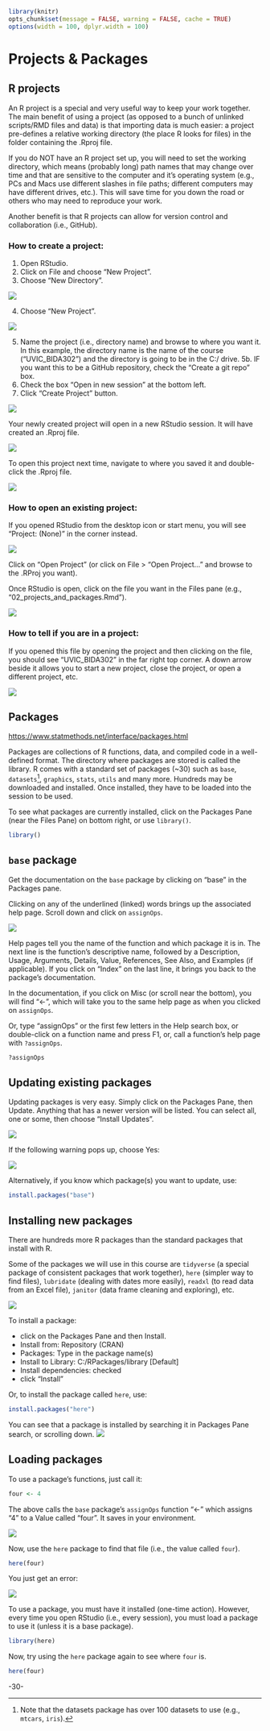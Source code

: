 <!-- This file by Julie Hawkins 
is licensed under a Creative Commons Attribution 4.0 International License
https://creativecommons.org/licenses/by/4.0/  

The tables of functions are modified from originals by Gina Reynolds, [Tidyverse in Action](https://github.com/EvaMaeRey/tidyverse_in_action) -->

```r
library(knitr)
opts_chunk$set(message = FALSE, warning = FALSE, cache = TRUE)
options(width = 100, dplyr.width = 100)
```

# Projects & Packages {#projects-packages}



## R projects

An R project is a special and very useful way to keep your work together. The main benefit of using a project (as opposed to a bunch of unlinked scripts/RMD files and data) is that importing data is much easier: a project pre-defines a relative working directory (the place R looks for files) in the folder containing the .Rproj file.

If you do NOT have an R project set up, you will need to set the working directory, which means (probably long) path names that may change over time and that are sensitive to the computer and it's operating system (e.g., PCs and Macs use different slashes in file paths; different computers may have different drives, etc.). This will save time for you down the road or others who may need 
to reproduce your work.

Another benefit is that R projects can allow for version control and collaboration (i.e., GitHub).


### How to create a project:

1. Open RStudio.
2. Click on File and choose "New Project".
3. Choose "New Directory".

![](images\02_create_proj1.png)

4. Choose "New Project".


![](images\02_create_proj1a.png)

5. Name the project (i.e., directory name) and browse to where you want it.  In this example, the directory name is the name of the course ("UVIC_BIDA302") and the directory is going to be in the C:/ drive.
5b. IF you want this to be a GitHub repository, check the "Create a git repo" box.
6. Check the box "Open in new session" at the bottom left.
7. Click "Create Project" button.  

![](images\02_create_proj2.png)

Your newly created project will open in a new RStudio session. It will have created an .Rproj file.

![](images\02_create_proj3.png)

To open this project next time, navigate to where you saved it and double-click the .Rproj file.

![](images\02_create_proj4.png)

### How to open an existing project:

If you opened RStudio from the desktop icon or start menu, you will see "Project: (None)" in the corner instead. 


![](images\02_no_project.png)

Click on "Open Project" (or click on File > "Open Project..." and browse to the .RProj you want).  

Once RStudio is open, click on the file you want in the Files pane (e.g., "02_projects_and_packages.Rmd").  

![](images\02_open_script.png)  



### How to tell if you are in a project:

If you opened this file by opening the project and then clicking on the file, you should see "UVIC_BIDA302" in the far right top corner. A down arrow beside it allows you to start a new project, close the project, or open a different project, etc. 

![](images\02_create_proj3.png)


## Packages

<https://www.statmethods.net/interface/packages.html>

Packages are collections of R functions, data, and compiled code in a well-defined format. The directory where packages are stored is called the library. R comes with a standard set of packages (~30) such as `base`, `datasets`[^1], `graphics`, `stats`, `utils` and many more. Hundreds may be downloaded and installed. Once installed, they have to be loaded into the session to be used.

[^1]:Note that the datasets package has over 100 datasets to use (e.g., `mtcars`, `iris`).

To see what packages are currently installed, click on the Packages Pane (near the Files Pane) on bottom right, or use `library()`.

```r

library()

```


## `base` package

Get the documentation on the `base` package by clicking on "base" in the Packages pane.

Clicking on any of the underlined (linked) words brings up the associated help page. Scroll down and click on `assignOps`.  

![](images\02_packages.png)  

Help pages tell you the name of the function and which package it is in. The next line is the function's descriptive name, followed by a Description, Usage, Arguments, Details, Value, References, See Also, and Examples (if applicable). If you click on "Index" on the last line, it brings you back to the package's documentation.

In the documentation, if you click on Misc (or scroll near the bottom), you will find "<-", which will take you to the same help page as when you clicked on `assignOps`.

Or, type "assignOps" or the first few letters in the Help search box, or double-click on a function name and press F1, or, call a function's help page with `?assignOps`.

```r

?assignOps

```


## Updating existing packages

Updating packages is very easy. Simply click on the Packages Pane, then Update. Anything that has a newer version will be listed. You can select all, one or some, then choose "Install Updates".

![](images\02_packages_update.png)

If the following warning pops up, choose Yes:  

![](images\02_install_package_warning.png)

Alternatively, if you know which package(s) you want to update, use:

```r

install.packages("base")

```


## Installing new packages

There are hundreds more R packages than the standard packages that install with R.

Some of the packages we will use in this course are `tidyverse` (a special package of consistent packages that work together), `here` (simpler way to find files), `lubridate` (dealing with dates more easily), `readxl` (to read data from an Excel file), `janitor` (data frame cleaning and exploring), etc.

![](Images\02_install_package_how.png)

To install a package:

* click on the Packages Pane and then Install.  
* Install from: Repository (CRAN)  
* Packages: Type in the package name(s)  
* Install to Library: C:/RPackages/library [Default]  
* Install dependencies: checked  
* click "Install"

Or, to install the package called `here`, use:

```r

install.packages("here")

```

You can see that a package is installed by searching it in Packages Pane search, or scrolling down.
![](Images\02_packages_search.png)


## Loading packages

To use a package's functions, just call it:

```r

four <- 4

```

The above calls the `base` package's `assignOps` function "<-" which assigns "4" to a Value called "four". It saves in your environment.

![](images/02_assignOps.png)

Now, use the `here` package to find that file (i.e., the value called `four`).

```r

here(four)

```

You just get an error:

![](images/02_error.png)

To use a package, you must have it installed (one-time action). However, every time you open RStudio (i.e., every session), you must load a package to use it (unless it is a base package).

```r

library(here)

```

Now, try using the `here` package again to see where `four` is.

```r

here(four)

```


-30-
